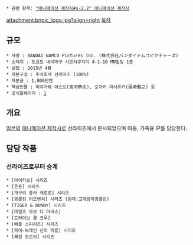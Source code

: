  * 관련 항목: [["애니메이션 제작사#s-2.2" 애니메이션 제작사]]

attachment:bnpic_logo.jpg?align=right
[[목차]]

== 규모 ==
 * 사명 : BANDAI NAMCO Pictures Inc. (株式会社バンダイナムコピクチャーズ)
 * 소재지 : 도쿄도 네리마구 시모샤쿠지이 4-1-10 MN빌딩 1층
 * 설립 : 2015년 4월
 * 자본구성 : 주식회사 선라이즈 (100%)
 * 자본금 : 1,000만엔
 * 핵심인물 : 미야가와 야스오(宮河恭夫), 오자키 마사유키(尾崎雅之) 등
 * 공식홈페이지 : [http://www.bn-pictures.co.jp]



== 개요 ==
[[일본]]의 [[애니메이션 제작사]]로 선라이즈에서 분사되었으며 아동, 가족용 IP를 담당한다.
== 담당 작품 ==
=== 선라이즈로부터 승계 ===
 * [아이카츠] 시리즈
 * [은혼] 시리즈
 * [개구리 중사 케로로] 시리즈
 * [공룡킹 어드벤쳐] 시리즈 (원제:고대왕자공룡킹)
 * [TIGER & BUNNY] 시리즈
 * [테일즈 오브 디 어비스]
 * [트라이브 쿨 크루]
 * [배틀 스피리츠] 시리즈
 * [파이-브레인 신의 퍼즐] 시리즈
 * [쾌걸 조로리] 시리즈

